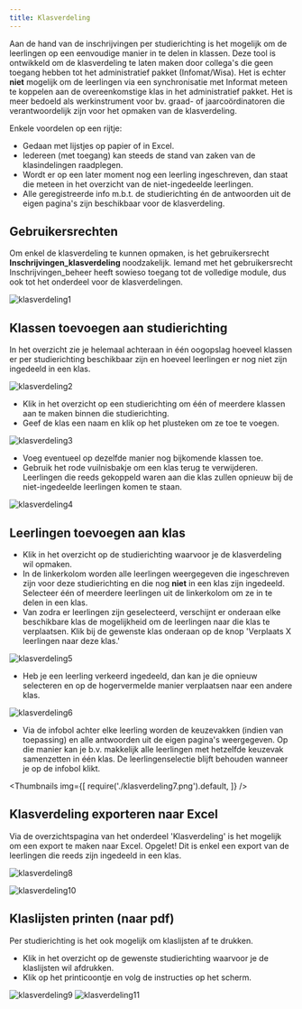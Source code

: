 ```yaml
---
title: Klasverdeling
---
```


Aan de hand van de inschrijvingen per studierichting is het mogelijk om de leerlingen op een eenvoudige manier in te delen in klassen. Deze tool is ontwikkeld om de klasverdeling te laten maken door collega's die geen toegang hebben tot het administratief pakket (Infomat/Wisa). Het is echter **niet** mogelijk om de leerlingen via een synchronisatie met Informat meteen te koppelen aan de overeenkomstige klas in het administratief pakket. Het is meer bedoeld als werkinstrument voor bv. graad- of jaarcoördinatoren die verantwoordelijk zijn voor het opmaken van de klasverdeling. 

Enkele voordelen op een rijtje:
- Gedaan met lijstjes op papier of in Excel. 
- Iedereen (met toegang) kan steeds de stand van zaken van de klasindelingen raadplegen. 
- Wordt er op een later moment nog een leerling ingeschreven, dan staat die meteen in het overzicht van de niet-ingedeelde leerlingen. 
- Alle geregistreerde info m.b.t. de studierichting én de antwoorden uit de eigen pagina's zijn beschikbaar voor de klasverdeling. 

## Gebruikersrechten

Om enkel de klasverdeling te kunnen opmaken, is het gebruikersrecht **Inschrijvingen_klasverdeling** noodzakelijk. Iemand met het gebruikersrecht Inschrijvingen_beheer heeft sowieso toegang tot de volledige module, dus ook tot het onderdeel voor de klasverdelingen.

![klasverdeling1](./klasverdeling1.png)

## Klassen toevoegen aan studierichting

In het overzicht zie je helemaal achteraan in één oogopslag hoeveel klassen er per studierichting beschikbaar zijn en hoeveel leerlingen er nog niet zijn ingedeeld in een klas. 

![klasverdeling2](./klasverdeling2.png)

- Klik in het overzicht op een studierichting om één of meerdere klassen aan te maken binnen die studierichting. 
- Geef de klas een naam en klik op het plusteken om ze toe te voegen.

![klasverdeling3](./klasverdeling3.png)

- Voeg eventueel op dezelfde manier nog bijkomende klassen toe.
- Gebruik het rode vuilnisbakje om een klas terug te verwijderen. Leerlingen die reeds gekoppeld waren aan die klas zullen opnieuw bij de niet-ingedeelde leerlingen komen te staan. 

![klasverdeling4](./klasverdeling4.png)

## Leerlingen toevoegen aan klas 

- Klik in het overzicht op de studierichting waarvoor je de klasverdeling wil opmaken. 
- In de linkerkolom worden alle leerlingen weergegeven die ingeschreven zijn voor deze studierichting en die nog **niet** in een klas zijn ingedeeld. Selecteer één of meerdere leerlingen uit de linkerkolom om ze in te delen in een klas. 
- Van zodra er leerlingen zijn geselecteerd, verschijnt er onderaan elke beschikbare klas de mogelijkheid om de leerlingen naar die klas te verplaatsen. Klik bij de gewenste klas onderaan op de knop 'Verplaats X leerlingen naar deze klas.'

![klasverdeling5](./klasverdeling5.png)

- Heb je een leerling verkeerd ingedeeld, dan kan je die opnieuw selecteren en op de hogervermelde manier verplaatsen naar een andere klas. 

![klasverdeling6](./klasverdeling6.png)

- Via de infobol achter elke leerling worden de keuzevakken (indien van toepassing) en alle antwoorden uit de eigen pagina's weergegeven. Op die manier kan je b.v. makkelijk alle leerlingen met hetzelfde keuzevak samenzetten in één klas. De leerlingenselectie blijft behouden wanneer je op de infobol klikt. 

<Thumbnails img={[
    require('./klasverdeling7.png').default, 
]} />

## Klasverdeling exporteren naar Excel

Via de overzichtspagina van het onderdeel 'Klasverdeling' is het mogelijk om een export te maken naar Excel. Opgelet! Dit is enkel een export van de leerlingen die reeds zijn ingedeeld in een klas. 

![klasverdeling8](./klasverdeling8.png)

![klasverdeling10](./klasverdeling10.PNG)

## Klaslijsten printen (naar pdf)

Per studierichting is het ook mogelijk om klaslijsten af te drukken. 
- Klik in het overzicht op de gewenste studierichting waarvoor je de klaslijsten wil afdrukken.
- Klik op het printicoontje en volg de instructies op het scherm.  

![klasverdeling9](./klasverdeling9.png)
![klasverdeling11](./klasverdeling11.PNG)